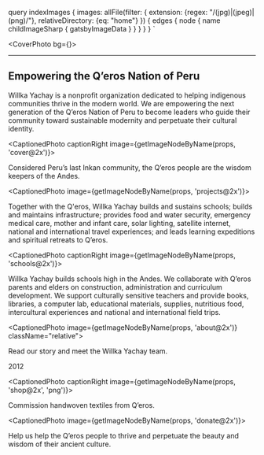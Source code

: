 

  query indexImages {
    images: allFile(filter: {
      extension: {regex: "/(jpg)|(jpeg)|(png)/"}, 
      relativeDirectory: {eq: "home"}
    }) {
      edges {
        node {
          name
          childImageSharp {
            gatsbyImageData
          }
        }
      }
    }
  }
`

<section className="min-h-screen mb-[30vh]">

<CoverPhoto bg={<BgVideo src={IntroMp4} />}>

  <Logotype horizontal className="fill-white block w-11/12 mx-auto"/>

  <hr className="h-0.5 bg-white my-20"/>

  <h2 className="text-center">Empowering the Q’eros Nation of Peru</h2>

  <div className="w-full h-50"></div>

</CoverPhoto>
</section>

<section className="min-h-[10vh]">

Willka Yachay is a nonprofit organization dedicated to helping indigenous communities thrive in the modern world.
We are empowering the next generation of the Q’eros Nation of Peru to become leaders who guide their community toward sustainable modernity and perpetuate their cultural identity.
</section>

<section className="min-h-screen mb-[30vh]">

<CaptionedPhoto captionRight image={getImageNodeByName(props, 'cover@2x')}>

  <CtaButton text='Q’eros' caption="Who we support" to="/qeros" />

  Considered Peru’s last Inkan community, the Q’eros people are the wisdom keepers of the Andes.

</CaptionedPhoto>
</section>


<section className="min-h-screen mb-[30vh]">

<CaptionedPhoto image={getImageNodeByName(props, 'projects@2x')}>

  <CtaButton text='Projects' caption="What we do" to="/projects" />

  Together with the Q'eros, Willka Yachay builds and sustains schools; builds and maintains infrastructure; provides food and water security, emergency medical care, mother and infant care, solar lighting, satellite internet, national and international travel experiences; and leads learning expeditions and spiritual retreats to Q’eros.

</CaptionedPhoto>
</section>

<section className="min-h-screen mb-[30vh]">

<CaptionedPhoto captionRight image={getImageNodeByName(props, 'schools@2x')}>

  <CtaButton text='Schools' caption="Our education initiative" to="/schools" />

  Willka Yachay builds schools high in the Andes. We collaborate with Q’eros parents and elders on construction, administration and curriculum development. We support culturally sensitive teachers and provide books, libraries, a computer lab, educational materials, supplies, nutritious food, intercultural experiences and national and international field trips.

</CaptionedPhoto>
</  section>

<section className="min-h-screen mb-[30vh]">

<CaptionedPhoto image={getImageNodeByName(props, 'about@2x')} className="relative">

  <CtaButton text='About' caption="Who we are" to="/about" />

  Read our story and meet the Willka Yachay team.

  <span class="absolute bottom-1 right-1">2012</span>

</CaptionedPhoto>
</section>

<section className="min-h-screen mb-[30vh]">

<CaptionedPhoto captionRight image={getImageNodeByName(props, 'shop@2x', 'png')}>

  <CtaButton text='Shop' caption="Our weaving cooperative" to="/shop" />

  Commission handwoven textiles from Q’eros.

</CaptionedPhoto>
</section>

<section className="min-h-screen mb-[30vh]">

<CaptionedPhoto image={getImageNodeByName(props, 'donate@2x')}>

  <CtaButton text='Donate' caption="Support our work" to="/donate" />

  Help us help the Q’eros people to thrive and perpetuate the beauty and wisdom of their ancient culture.

</CaptionedPhoto>
</section>